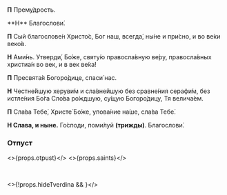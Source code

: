 
<span id="otpust" />
<br />

**П** Прему́дрость.

<If condition={!props.hidePreotpust}>
  **Н** Благослови́.

**П** Сый благослове́н Христо́с, Бог наш, всегда́, ны́не и при́сно, и во ве́ки веко́в.

**Н** Ами́нь. Утверди́, Бо́же, святу́ю правосла́вную ве́ру, правосла́вных христиа́н во век, и в век ве́ка!

**П** Пресвята́я Богоро́дице, спаси́ нас.

**Н** Честне́йшую херуви́м и сла́внейшую без сравне́ния серафи́м, без истле́ния Бо́га Сло́ва ро́ждшую, су́щую Богоро́дицу, Тя велича́ем.

</If>

**П** Сла́ва Тебе́, Христе́ Бо́же, упова́ние на́ше, сла́ва Тебе́.

**Н Слава, и ныне.** Го́споди, поми́луй **(трижды)**. Благослови́.

### Отпуст

<>{props.otpust}</>
<>{props.saints}</>

<br />

<>{!props.hideTverdina && <MdxLoader src="Shared/Ending/Tverdina" lang={props.lang} greatLent={props.greatLent} />}</>
